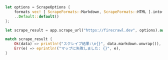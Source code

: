 ```rust Rust
let options = ScrapeOptions {
    formats vec! [ ScrapeFormats::Markdown, ScrapeFormats::HTML ].into(),
    ..Default::default()
};

let scrape_result = app.scrape_url("https://firecrawl.dev", options).await;

match scrape_result {
    Ok(data) => println!("スクレイプ結果:\n{}", data.markdown.unwrap()),
    Err(e) => eprintln!("マップに失敗しました: {}", e),
}
```
